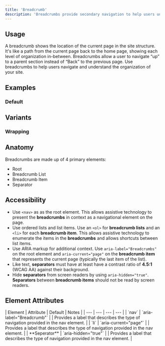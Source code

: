 ```yaml
---
title: 'Breadcrumb'
description: 'Breadcrumbs provide secondary navigation to help users understand where they are in a website.'
---
```



## Usage

A breadcrumb shows the location of the current page in the site structure. It's like a path from the current page back to the home page, showing each level of organization in-between. Breadcrumbs allow a user to navigate “up” to a parent section instead of “Back” to the previous page. Use breadcrumbs to help users navigate and understand the organization of your site.

## Examples

### Default

<ComponentPreview title="Breadcumb Default" component="breadcrumb" variant="breadcrumb" />

## Variants

### Wrapping 

<ComponentPreview title="Breadcrumb Wrapping" component="breadcrumb" variant="breadcrumb-wrapping" />

## Anatomy

Breadcrumbs are made up of 4 primary elements:

- Root
- Breadcrumb List
- Breadcrumb Item
- Separator

## Accessibility

- Use `<nav>` as as the root element. This allows assistive technology to present the **breadcrumbs** in context as a navigational element on the page.
- Use ordered lists and list items. Use an `<ol>` for **breadcrumb lists** and an `<li>` for each **breadcrumb item**. This allows assistive technology to enumerate the items in the **breadcrumbs** and allows shortcuts between list items.
- Use ARIA markup for additional context. Use `aria-label="Breadcrumbs"` on the root element and `aria-current="page"` on the **breadcrumb item** that represents the current page (typically the last item of the list).
- Like text, **separators** must have at least have a contrast ratio of **4.5:1** (WCAG AA) against their background.
- Hide **separators** from screen readers by using `aria-hidden="true"`. **Separators** between **breadcrumb items** should not be read by screen readers.

## Element Attributes

<PropsTable>
| Element | Attribute | Default | Notes |
| --- | --- | --- | --- |
| `nav` | `aria-label="Breadcrumb"` |  | Provides a label that describes the type of navigation provided in the nav element. |
| `li` | `aria-current="page"` |  | Provides a label that describes the type of navigation provided in the nav element. |
| **Seperator** | `aria-hidden="true"` |  | Provides a label that describes the type of navigation provided in the nav element. |
</PropsTable>
